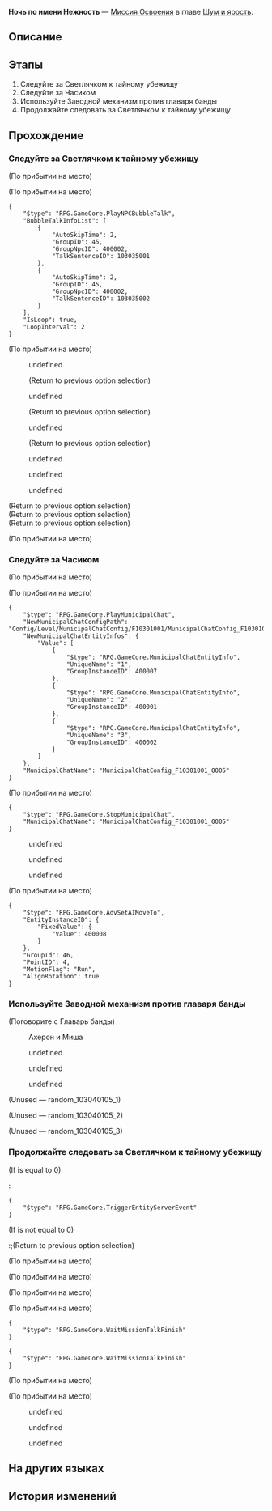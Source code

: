 {{Дополнить|Диалоги.}}
{{Миссия Инфобокс
|id              = 1030401
|Название        = 
|Изображение     = Миссия Освоения Ночь по имени Нежность.png
|Тип             = Миссия Освоения
|События         = 
|Глава           = Шум и ярость
|Условия         = Завершена [[Миссия Освоения]] ''[[Благое знамение, мой друг]]''
|Персонажи       = Ахерон; Главарь банды; Миша; Первопроходец; Светлячок; Часик; Члены банды
|СтартЛокация    = Золотой миг
|Мир             = Пенакония
|Локации         = Золотой миг
|Предыдущая      = Благое знамение, мой друг
|Следующая       = Сквозь тусклое стекло
|Награды         = Опыт Освоения*900; Звёздный нефрит*110; Путеводитель путешественника*12; Утраченный кристалл*10; Часокредиты*450; "If I Can Stop One Heart From Breaking"*1 { text = If I Could Stop One Heart From Breaking }; Кредиты*100 000
}}
'''Ночь по имени Нежность''' — [[Миссия Освоения]] в главе [[Шум и ярость]].

==Описание==
{{Описание|Вы со Светлячком вернулись вместе и помогли Ахерон решить некоторые проблемы. Светлячок честно призналась, что на границе Мира грёз у неё имеется «тайное убежище». Пришла пора прощаться.}}

==Этапы==
# Следуйте за Светлячком к тайному убежищу
# Следуйте за Часиком
# Используйте Заводной механизм против главаря банды
# Продолжайте следовать за Светлячком к тайному убежищу

==Прохождение==
{{Дополнить}}


===Следуйте за Светлячком к тайному убежищу===
{{Описание миссии|локация=Золотой миг|Светлячок стоит с очень виноватым видом и хочет отвести вас в другое место. Не к туристической достопримечательности, а в своё «тайное убежище». Там она вам всё объяснит.<br />Идите за ней - кажется, она не замышляет ничего плохого.}}
{{Диалог Начало}}
;(По прибытии на место)

;(По прибытии на место)
<!--Unknown TalkSentence: 103040581-->
<pre>{
	"$type": "RPG.GameCore.PlayNPCBubbleTalk",
	"BubbleTalkInfoList": [
		{
			"AutoSkipTime": 2,
			"GroupID": 45,
			"GroupNpcID": 400002,
			"TalkSentenceID": 103035001
		},
		{
			"AutoSkipTime": 2,
			"GroupID": 45,
			"GroupNpcID": 400002,
			"TalkSentenceID": 103035002
		}
	],
	"IsLoop": true,
	"LoopInterval": 2
}</pre>
<!--Unknown TalkSentence: 103040582-->

;(По прибытии на место)
<!--Unknown TalkSentence: 103035001-->
<!--Unknown TalkSentence: 103035002-->
:{{Диалог|Стрелка}} undefined
:<!--Unknown TalkSentence: 103035004-->
:<!--Unknown TalkSentence: 103035005-->
:<!--Unknown TalkSentence: 103035006-->
:<!--Unknown TalkSentence: 103035007-->
:<!--Unknown TalkSentence: 103035008-->
:<!--Unknown TalkSentence: 103035009-->
:<!--Unknown TalkSentence: 103035010-->
:;(Return to previous option selection)
:{{Диалог|Стрелка}} undefined
:<!--Unknown TalkSentence: 103035006-->
:<!--Unknown TalkSentence: 103035007-->
:<!--Unknown TalkSentence: 103035008-->
:<!--Unknown TalkSentence: 103035009-->
:<!--Unknown TalkSentence: 103035010-->
:;(Return to previous option selection)
:{{Диалог|Стрелка}} undefined
:<!--Unknown TalkSentence: 103035008-->
:<!--Unknown TalkSentence: 103035009-->
:<!--Unknown TalkSentence: 103035010-->
:;(Return to previous option selection)
<!--Unknown TalkSentence: 103035151-->
<!--Unknown TalkSentence: 103035152-->
<!--Unknown TalkSentence: 103035153-->
:{{Диалог|Стрелка}} undefined
:{{Диалог|Стрелка}} undefined
:{{Диалог|Стрелка}} undefined
:<!--Unknown TalkSentence: 103035157-->
<!--Unknown TalkSentence: 103035158-->
<!--Unknown TalkSentence: 103035159-->
;(Return to previous option selection)
;(Return to previous option selection)
;(Return to previous option selection)

;(По прибытии на место)
<!--Unknown TalkSentence: 103040580-->
<!--Unknown TalkSentence: 103040583-->
{{Диалог Конец}}

===Следуйте за Часиком===
{{Описание миссии|локация=Золотой миг|Светлячок стоит с очень виноватым видом и хочет отвести вас в другое место. Не к туристической достопримечательности, а в своё «тайное убежище». Там она вам всё объяснит.<br />Вы идёте за ней, но вдруг вас останавливают говорящие часы. Они просят помощи в спасении Миши - коридорного из отеля. Наверное, стоит пойти и посмотреть, что там.}}
{{Диалог Начало}}
;(По прибытии на место)

;(По прибытии на место)
<pre>{
	"$type": "RPG.GameCore.PlayMunicipalChat",
	"NewMunicipalChatConfigPath": "Config/Level/MunicipalChatConfig/F10301001/MunicipalChatConfig_F10301001_0005.json",
	"NewMunicipalChatEntityInfos": {
		"Value": [
			{
				"$type": "RPG.GameCore.MunicipalChatEntityInfo",
				"UniqueName": "1",
				"GroupInstanceID": 400007
			},
			{
				"$type": "RPG.GameCore.MunicipalChatEntityInfo",
				"UniqueName": "2",
				"GroupInstanceID": 400001
			},
			{
				"$type": "RPG.GameCore.MunicipalChatEntityInfo",
				"UniqueName": "3",
				"GroupInstanceID": 400002
			}
		]
	},
	"MunicipalChatName": "MunicipalChatConfig_F10301001_0005"
}</pre>
:<!--0.5-second delay-->
<!--Unknown TalkSentence: 103040584-->
<!--Unknown TalkSentence: 103040585-->

;(По прибытии на место)
<pre>{
	"$type": "RPG.GameCore.StopMunicipalChat",
	"MunicipalChatName": "MunicipalChatConfig_F10301001_0005"
}</pre>
<!--Unknown TalkSentence: 103035031-->
<!--Unknown TalkSentence: 103035032-->
<!--Unknown TalkSentence: 103035033-->
<!--Unknown TalkSentence: 103035034-->
:{{Диалог|Стрелка}} undefined
:<!--Unknown TalkSentence: 103035036-->
:<!--Unknown TalkSentence: 103035037-->
:<!--Unknown TalkSentence: 103035038-->
:<!--Unknown TalkSentence: 103035039-->
:<!--Unknown TalkSentence: 103035040-->
:<!--Unknown TalkSentence: 103035041-->
::{{tx}}
:{{Диалог|Стрелка}} undefined
:<!--Unknown TalkSentence: 103035038-->
:<!--Unknown TalkSentence: 103035039-->
:<!--Unknown TalkSentence: 103035040-->
:<!--Unknown TalkSentence: 103035041-->
::{{tx}}
:{{Диалог|Стрелка}} undefined
:<!--Unknown TalkSentence: 103035040-->
:<!--Unknown TalkSentence: 103035041-->
::{{tx}}
<!--Unknown TalkSentence: 103035040-->
<!--Unknown TalkSentence: 103035041-->
:{{tx}}

;(По прибытии на место)
:<!--1-second delay-->
<pre>{
	"$type": "RPG.GameCore.AdvSetAIMoveTo",
	"EntityInstanceID": {
		"FixedValue": {
			"Value": 400008
		}
	},
	"GroupId": 46,
	"PointID": 4,
	"MotionFlag": "Run",
	"AlignRotation": true
}</pre>
{{Диалог Конец}}

===Используйте Заводной механизм против главаря банды===
{{Описание миссии|локация=Золотой миг|Когда Часик приводит вас на место происшествия, вы понимаете, что пострадал не только Миша, но и та Галактический рейнджер с топографическим кретинизмом. Ситуация кажется патовой, поэтому Часик обучают вас особой технике - Заводной механизм. По словам Часика, с её помощью можно «наполнить тело положительными эмоциями». А это точно сработает? Не попробуешь - не узнаешь.}}
{{Диалог Начало}}


;(Поговорите с Главарь банды)
<!--Unknown TalkSentence: 103035251-->

:{{Диалог|Разговор}} Ахерон и Миша
<!--Unknown TalkSentence: 103040594-->
<!--Unknown TalkSentence: 103035401-->
<!--Unknown TalkSentence: 103035402-->
<!--Unknown TalkSentence: 103035403-->
<!--Unknown TalkSentence: 103035404-->
<!--Unknown TalkSentence: 103035405-->
<!--Unknown TalkSentence: 103035406-->
:{{Диалог|Стрелка}} undefined
:{{Диалог|Стрелка}} undefined
:{{Диалог|Стрелка}} undefined
;(Unused &mdash; random_103040105_1)
:{{tx}}
::{{tx}}

;(Unused &mdash; random_103040105_2)
:{{tx}}
::{{tx}}

;(Unused &mdash; random_103040105_3)
:{{tx}}
::{{tx}}
<!--Unknown TalkSentence: 103040587-->
{{Диалог Конец}}

===Продолжайте следовать за Светлячком к тайному убежищу===
{{Описание миссии|локация=Золотой миг|Разобравшись с проблемой Часика, вы прощаетесь со всеми. Вас ждёт тайное убежище Светлячка... Помните?}}
{{Диалог Начало}}

;(If {{F|FSV_PinBall}} is equal to 0)
:<pre>{
	"$type": "RPG.GameCore.TriggerEntityServerEvent"
}</pre>
;(If {{F|FSV_PinBall}} is not equal to 0)
:;(Return to previous option selection)
;(По прибытии на место)

;(По прибытии на место)
<!--Unknown TalkSentence: 103040588-->

:{{Диалог|undefined}} 
;(По прибытии на место)

;(По прибытии на место)
<!--Unknown TalkSentence: 103040586-->
<pre>{
	"$type": "RPG.GameCore.WaitMissionTalkFinish"
}</pre>
<!--Unknown TalkSentence: 103040101-->
<pre>{
	"$type": "RPG.GameCore.WaitMissionTalkFinish"
}</pre>
;(По прибытии на место)

;(По прибытии на место)
:{{tx}}
<!--Unknown TalkSentence: 103035451-->
:{{Диалог|Стрелка}} undefined
:{{Диалог|Стрелка}} undefined
:{{Диалог|Стрелка}} undefined
{{Диалог Конец}}

==На других языках==
{{На других языках
|en   = Gentleness, the Name of Nocturne
|zhs  = 夜色名为温柔
|zht  = 夜色名為溫柔
|ja   = 優しさという名の夜
|ko   = 부드러움이라는 이름의 밤
|es   = Ternura, el nombre de la noche
|fr   = Nocturne ou la Gentillesse
|ru   = Ночь по имени Нежность
|th   = รัตติกาลนามว่าอ่อนโยน
|vi   = Dịu Dàng Là Tên Của Màn Đêm
|de   = Sanftheit, genannt Nacht
|id   = Kelembutan dalam Kegelapan
|pt   = Gentileza, o Nome do Noturno
}}

==История изменений==
{{История изменений|2.7}}
